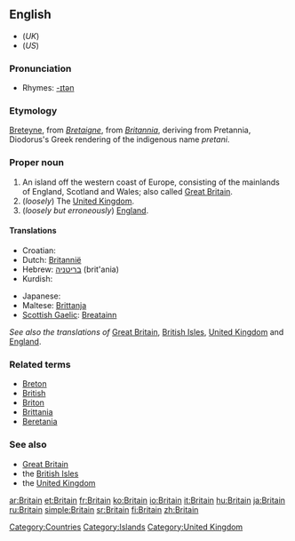 {{wikipedia|dab=Britain}}
==English==
*(''UK'') {{SAMPA|/"brIt(@)n/}}
*(''US'') {{SAMPA|/br\`ItIn/}}

===Pronunciation===
*Rhymes: [[Rhymes:English:-ɪtən|-ɪtən]]

===Etymology===
[[Breteyne]], from {{OF.}} ''[[Bretaigne]]'', from {{L.}} ''[[Britannia]]'', deriving from Pretannia, Diodorus's Greek rendering of the indigenous name ''pretani''.

===Proper noun===
{{en-proper-noun}}

# An island off the western coast of Europe, consisting of the mainlands of England, Scotland and Wales; also called [[Great Britain]].
# (''loosely'') The [[United Kingdom]].
# (''loosely but erroneously'') [[England]].

====Translations====
{{top}}
*Croatian: {{t-|hr|Britanija|f}}
*Dutch: [[Britannië]]
*Hebrew: [[בריטניה]] (brit'ania)
*Kurdish: {{KUchar|[[به‌ریتانیا]]}}
{{mid}}
* Japanese: {{t-|ja|ブリテン|tr=Buriten|sc=Jpan}}
* Maltese: [[Brittanja]]
* [[Scottish Gaelic]]: [[Breatainn]] {{f}}
{{bottom}}
''See also the translations of'' [[Great Britain]], [[British Isles]], [[United Kingdom]] and [[England]].

===Related terms===
*[[Breton]]
*[[British]]
*[[Briton]]
*[[Brittania]]
*[[Beretania]]

===See also===
*[[Great Britain]]
*the [[British Isles]]
*the [[United Kingdom]]

[[Category:Countries]]
[[Category:Islands]]
[[Category:United Kingdom]]

[[ar:Britain]]
[[et:Britain]]
[[fr:Britain]]
[[ko:Britain]]
[[io:Britain]]
[[it:Britain]]
[[hu:Britain]]
[[ja:Britain]]
[[ru:Britain]]
[[simple:Britain]]
[[sr:Britain]]
[[fi:Britain]]
[[zh:Britain]]